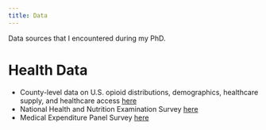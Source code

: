```yaml
---
title: Data
---
```


Data sources that I encountered during my PhD.

# Health Data

- County-level data on U.S. opioid distributions, demographics, healthcare supply, and healthcare access [here](https://data.mendeley.com/datasets/dwfgxrh7tn/1)
- National Health and Nutrition Examination Survey [here](https://www.cdc.gov/nchs/nhanes/about_nhanes.htm)
- Medical Expenditure Panel Survey [here](https://meps.ahrq.gov/mepsweb/about_meps/survey_back.jsp)